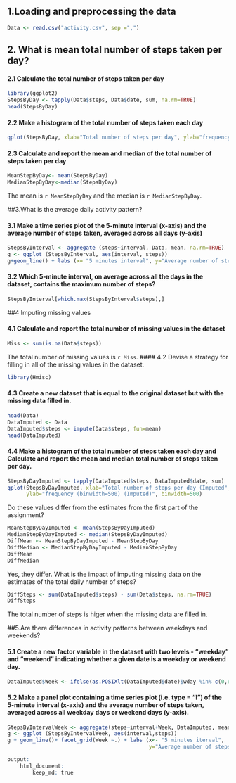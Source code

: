 ## 1.Loading and preprocessing the data

```r
Data <- read.csv("activity.csv", sep =",")
```

## 2. What is mean total number of steps taken per day?

#### 2.1 Calculate the total number of steps taken per day
```r
library(ggplot2)
StepsByDay <- tapply(Data$steps, Data$date, sum, na.rm=TRUE)
head(StepsByDay)
```
#### 2.2 Make a histogram of the total number of steps taken each day
```r
qplot(StepsByDay, xlab="Total number of steps per day", ylab="frequency (binwidth=500)", binwidth=500)
```

#### 2.3 Calculate and report the mean and median of the total number of steps taken per day
``` r
MeanStepByDay<- mean(StepsByDay)
MedianStepByDay<-median(StepsByDay)
```
The mean is `r MeanStepByDay` and the median is `r MedianStepByDay`.

##3.What is the average daily activity pattern?

#### 3.1 Make a time series plot of the 5-minute interval (x-axis) and the average number of steps taken, averaged across all days (y-axis)
```r
StepsByInterval <- aggregate (steps~interval, Data, mean, na.rm=TRUE)
g <- ggplot (StepsByInterval, aes(interval, steps))
g+geom_line() + labs (x= "5 minutes interval", y="Average number of steps")
```

#### 3.2 Which 5-minute interval, on average across all the days in the dataset, contains the maximum number of steps?
```r
StepsByInterval[which.max(StepsByInterval$steps),]
```

##4 Imputing missing values

#### 4.1 Calculate and report the total number of missing values in the dataset
```r
Miss <- sum(is.na(Data$steps))
```
The total number of missing values is `r Miss`.
#### 4.2 Devise a strategy for filling in all of the missing values in the dataset.
```r
library(Hmisc)
```
#### 4.3 Create a new dataset that is equal to the original dataset but with the missing data filled in.
```r
head(Data)
DataImputed <- Data
DataImputed$steps <- impute(Data$steps, fun=mean)
head(DataImputed)
```
#### 4.4 Make a histogram of the total number of steps taken each day and Calculate and report the mean and median total number of steps taken per day. 
```r
StepsByDayImputed <- tapply(DataImputed$steps, DataImputed$date, sum)
qplot(StepsByDayImputed, xlab="Total number of steps per day (Imputed", 
      ylab="frequency (binwidth=500) (Imputed)", binwidth=500)
```

Do these values differ from the estimates from the first part of the assignment? 
```r
MeanStepByDayImputed <- mean(StepsByDayImputed)
MedianStepByDayImputed <- median(StepsByDayImputed)
DiffMean <- MeanStepByDayImputed - MeanStepByDay
DiffMedian <- MedianStepByDayImputed - MedianStepByDay
DiffMean
DiffMedian
```
Yes, they differ. 
What is the impact of imputing missing data on the estimates of the total daily number of steps?
```r
DiffSteps <- sum(DataImputed$steps) - sum(Data$steps, na.rm=TRUE)
DiffSteps
```
The total number of steps is higer when the missing data are filled in.

##5.Are there differences in activity patterns between weekdays and weekends?

#### 5.1 Create a new factor variable in the dataset with two levels - "weekday" and "weekend" indicating whether a given date is a weekday or weekend day.
```r
DataImputed$Week <- ifelse(as.POSIXlt(DataImputed$date)$wday %in% c(0,6), 'weekend', 'weekday')
```
#### 5.2 Make a panel plot containing a time series plot (i.e. type = "l") of the 5-minute interval (x-axis) and the average number of steps taken, averaged across all weekday days or weekend days (y-axis).
```r
StepsByIntervalWeek <- aggregate(steps~interval+Week, DataImputed, mean)
g <- ggplot (StepsByIntervalWeek, aes(interval,steps))
g + geom_line()+ facet_grid(Week ~.) + labs (x<- "5 minutes iterval", 
                                             y="Average number of steps (imputed)")
```
```r
output: 
    html_document:
        keep_md: true
```